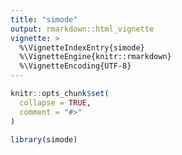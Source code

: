 ```yaml
---
title: "simode"
output: rmarkdown::html_vignette
vignette: >
  %\VignetteIndexEntry{simode}
  %\VignetteEngine{knitr::rmarkdown}
  %\VignetteEncoding{UTF-8}
---
```


```r
knitr::opts_chunk$set(
  collapse = TRUE,
  comment = "#>"
)
```

```r
library(simode)
```
